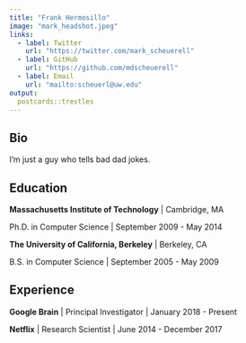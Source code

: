 ```yaml
---
title: "Frank Hermosillo"
image: "mark_headshot.jpeg"
links:
  - label: Twitter
    url: "https://twitter.com/mark_scheuerell"
  - label: GitHub
    url: "https://github.com/mdscheuerell"
  - label: Email
    url: "mailto:scheuerl@uw.edu"
output:
  postcards::trestles
---
```

 
## Bio

I'm just a guy who tells bad dad jokes.

## Education

**Massachusetts Institute of Technology** | Cambridge, MA

Ph.D. in Computer Science | September 2009 - May 2014

**The University of California, Berkeley** | Berkeley, CA

B.S. in Computer Science | September 2005 - May 2009

## Experience

**Google Brain** | Principal Investigator | January 2018 - Present

**Netflix** | Research Scientist | June 2014 - December 2017
